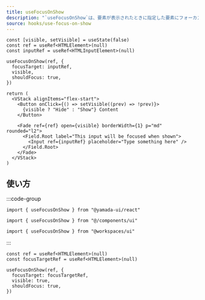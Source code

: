 ```yaml
---
title: useFocusOnShow
description: "`useFocusOnShow`は、要素が表示されたときに指定した要素にフォーカスをするカスタムフックです。"
source: hooks/use-focus-on-show
---
```


```tsx preview functional client
const [visible, setVisible] = useState(false)
const ref = useRef<HTMLElement>(null)
const inputRef = useRef<HTMLInputElement>(null)

useFocusOnShow(ref, {
  focusTarget: inputRef,
  visible,
  shouldFocus: true,
})

return (
  <VStack alignItems="flex-start">
    <Button onClick={() => setVisible((prev) => !prev)}>
      {visible ? "Hide" : "Show"} Content
    </Button>

    <Fade ref={ref} open={visible} borderWidth={1} p="md" rounded="l2">
      <Field.Root label="This input will be focused when shown">
        <Input ref={inputRef} placeholder="Type something here" />
      </Field.Root>
    </Fade>
  </VStack>
)
```

## 使い方

:::code-group

```tsx [package]
import { useFocusOnShow } from "@yamada-ui/react"
```

```tsx [alias]
import { useFocusOnShow } from "@/components/ui"
```

```tsx [monorepo]
import { useFocusOnShow } from "@workspaces/ui"
```

:::

```tsx
const ref = useRef<HTMLElement>(null)
const focusTargetRef = useRef<HTMLElement>(null)

useFocusOnShow(ref, {
  focusTarget: focusTargetRef,
  visible: true,
  shouldFocus: true,
})
```
